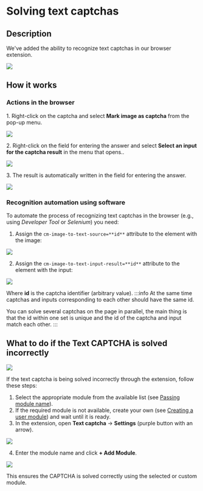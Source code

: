 ﻿---
sidebar_position: 2
sidebar_label: Solving text captchas
---


<ArticleHead slug="extension/text-captcha-solve" />

# Solving text captchas
## Description
We've added the ability to recognize text captchas in our browser extension.

![](./images/text-captcha-solve/captcha-solving.png) 

## How it works

### Actions in the browser
1\. Right-click on the captcha and select **Mark image as captcha** from the pop-up menu.

![](./images/text-captcha-solve/mark-as-captcha.png)

2\. Right-click on the field for entering the answer and select **Select an input for the captcha result** in the menu that opens..

![](./images/text-captcha-solve/select-input.png)

3\. The result is automatically written in the field for entering the answer.

![](./images/text-captcha-solve/Aspose.Words.f6d390ba-8e92-4611-b5a2-167a5168d8f1.004.png)
 
### Recognition automation using software
To automate the process of recognizing text captchas in the browser (e.g., using *Developer Tool* or *Selenium*)  you need:
1. Assign the `cm-image-to-text-source=**id**` attribute to the element with the image:

![](./images/text-captcha-solve/exapmle1.png) 

2. Assign the `cm-image-to-text-input-result=**id**` attribute to the element with the input:

![](./images/text-captcha-solve/exapmle2.png) 

Where **id** is the captcha identifier (arbitrary value).
:::info 
At the same time captchas and inputs corresponding to each other should have the same id.

You can solve several captchas on the page in parallel, the main thing is that the id within one set is unique and the id of the captcha and input match each other.
:::

## What to do if the Text CAPTCHA is solved incorrectly

![](./images/text-captcha-solve/incorrect-captcha.png)

If the text captcha is being solved incorrectly through the extension, follow these steps:

1. Select the appropriate module from the available list (see [Passing module name](/docs/api/module-name)).
2. If the required module is not available, create your own (see [Creating a user module](/docs/api/user-module)) and wait until it is ready.
3. In the extension, open **Text captcha** → **Settings** (purple button with an arrow).

![](./images/text-captcha-solve/open-settings.png)

4. Enter the module name and click **+ Add Module**.

![](./images/text-captcha-solve/settings.png)

This ensures the CAPTCHA is solved correctly using the selected or custom module.
